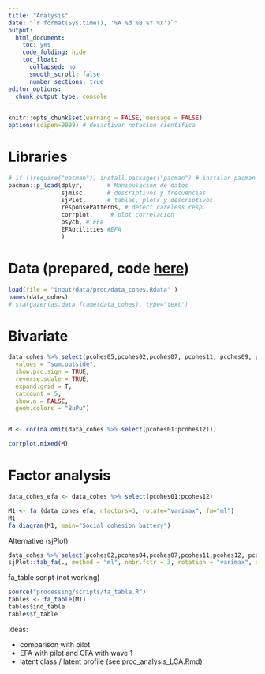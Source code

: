 ---
title: "Analysis"
date: "`r format(Sys.time(), '%A %d %B %Y %X')`"
output: 
  html_document: 
    toc: yes
    code_folding: hide
    toc_float: 
      collapsed: no
      smooth_scroll: false
      number_sections: true
editor_options: 
  chunk_output_type: console
---

```{r setup, echo=FALSE}
knitr::opts_chunk$set(warning = FALSE, message = FALSE)
options(scipen=9999) # desactivar notacion cientifica
```


# Libraries

```{r}
# if (!require("pacman")) install.packages("pacman") # instalar pacman
pacman::p_load(dplyr,       # Manipulacion de datos 
               sjmisc,      # descriptivos y frecuencias
               sjPlot,      # tablas, plots y descriptivos
               responsePatterns, # detect careless resp.
               corrplot,     # plot correlacion
               psych, # EFA
               EFAutilities #EFA
               )
```

# Data (prepared, code [here](processing/prod_prep.html))

```{r}
load(file = "input/data/proc/data_cohes.Rdata" )
names(data_cohes)
# stargazer(as.data.frame(data_cohes), type="text")
```


# Bivariate 

```{r}
data_cohes %>% select(pcohes05,pcohes02,pcohes07, pcohes11, pcohes09, pcohes04,pcohes01,pcohes12,pcohes10,pcohes06,pcohes03,pcohes08) %>% plot_likert(.,
  values = "sum.outside",
  show.prc.sign = TRUE,
  reverse.scale = TRUE,
  expand.grid = T,
  catcount = 5,
  show.n = FALSE,
  geom.colors = "BuPu")


M <- cor(na.omit(data_cohes %>% select(pcohes01:pcohes12)))

corrplot.mixed(M)


```

# Factor analysis

```{r}
data_cohes_efa <- data_cohes %>% select(pcohes01:pcohes12)

M1 <- fa (data_cohes_efa, nfactors=3, rotate="varimax", fm="ml")
M1
fa.diagram(M1, main="Social cohesion battery")

```


Alternative (sjPlot)

```{r}
data_cohes %>% select(pcohes02,pcohes04,pcohes07,pcohes11,pcohes12, pcohes01,pcohes03,pcohes05,pcohes08,pcohes09, pcohes06,pcohes10) %>%  
sjPlot::tab_fa(., method = "ml", nmbr.fctr = 3, rotation = "varimax", alternate.rows = FALSE)
```


fa_table script  (not working)

```{r eval=FALSE}
source("processing/scripts/fa_table.R")
tables <- fa_table(M1)
tables$ind_table
tables$f_table
```


Ideas:

- comparison with pilot
- EFA with pilot and CFA with wave 1
- latent class / latent profile (see proc_analysis_LCA.Rmd)





